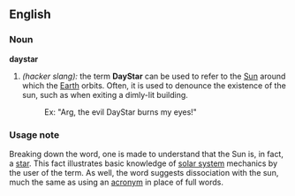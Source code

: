 ==English==

===Noun===
'''daystar'''
# ''(hacker slang):''  the term '''DayStar''' can be used to refer to the [[Sun]] around which the [[Earth]] orbits. Often, it is used to denounce the existence of the sun, such as when exiting a dimly-lit building. 
#:Ex: "Arg, the evil DayStar burns my eyes!"

===Usage note===
Breaking down the word, one is made to understand that the Sun is, in fact, a [[star]]. This fact illustrates basic knowledge of [[solar system]] mechanics by the user of the term.  As well, the word suggests dissociation with the sun, much the same as using an [[acronym]] in place of full words.